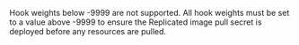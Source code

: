 Hook weights below -9999 are not supported. All hook weights must be set to a value above -9999 to ensure the Replicated image pull secret is deployed before any resources are pulled.